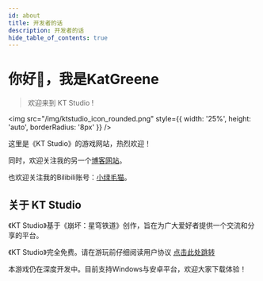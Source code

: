 ```yaml
---
id: about
title: 开发者的话
description: 开发者的话
hide_table_of_contents: true
---
```




# 你好👋，我是KatGreene

> 欢迎来到 KT Studio                                                              !

<img
    src="/img/ktstudio_icon_rounded.png"
    style={{ width: '25%', height: 'auto', borderRadius: '8px' }}
/>

这里是《KT Studio》的游戏网站，热烈欢迎！

同时，欢迎关注我的另一个<a href="https://katgreene.github.io/">博客网站</a>。

也欢迎关注我的Bilibili账号：<a href="https://space.bilibili.com/1519308330">小绿毛猫</a>。

## 关于 KT Studio

《KT Studio》基于《崩坏：星穹铁道》创作，旨在为广大爱好者提供一个交流和分享的平台。

《KT Studio》完全免费。请在游玩前仔细阅读用户协议 [点击此处跳转](/kt-studio-user-agreement)

本游戏仍在深度开发中。目前支持Windows与安卓平台，欢迎大家下载体验！

